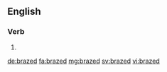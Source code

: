 ==English==

===Verb===
{{head|en}}

# {{en-past of|braze}}

[[de:brazed]]
[[fa:brazed]]
[[mg:brazed]]
[[sv:brazed]]
[[vi:brazed]]